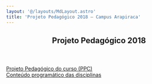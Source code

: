 ```yaml
---
layout: '@/layouts/MdLayout.astro'
title: 'Projeto Pedagógico 2018 — Campus Arapiraca'
---
```



<span></span>
<article id="content">
<header>

<h1>
         Projeto Pedagógico 2018
        </h1>


</header>
<div id="viewlet-above-content-body">
</div>
<div id="content-core">
<div class="row">
<div class="col-lg-3 col-sm-4 buttonView">
<a class="buttonItem" href="/cpt/documentos/projeto-pedagogico/projeto-pedagogico-2018/ppc-2018.pdf/view">
<span>
            Projeto Pedagógico do curso (PPC)
           </span>
</a>
</div>
<div class="col-lg-3 col-sm-4 buttonView">
<a class="buttonItem" href="https://docs.google.com/document/d/1KBvEgPFn3E1TT5LExmCDBXeY-7DjhF9jsfi2nqLALuE/edit">
<span>
            Conteúdo programático das disciplinas
           </span>
</a>
</div>
</div>

</div>
<div id="viewlet-below-content-body">
</div>
</article>